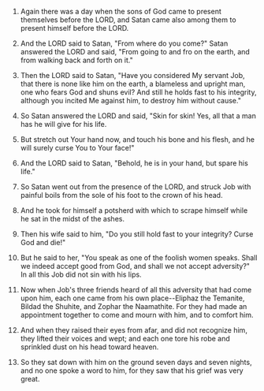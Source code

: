 
1. Again there was a day when the sons of God came to present themselves before the LORD, and Satan came also among them to present himself before the LORD.

2. And the LORD said to Satan, "From where do you come?" Satan answered the LORD and said, "From going to and fro on the earth, and from walking back and forth on it."

3. Then the LORD said to Satan, "Have you considered My servant Job, that there is none like him on the earth, a blameless and upright man, one who fears God and shuns evil? And still he holds fast to his integrity, although you incited Me against him, to destroy him without cause."

4. So Satan answered the LORD and said, "Skin for skin! Yes, all that a man has he will give for his life.

5. But stretch out Your hand now, and touch his bone and his flesh, and he will surely curse You to Your face!"

6. And the LORD said to Satan, "Behold, he is in your hand, but spare his life."

7. So Satan went out from the presence of the LORD, and struck Job with painful boils from the sole of his foot to the crown of his head.

8. And he took for himself a potsherd with which to scrape himself while he sat in the midst of the ashes.

9. Then his wife said to him, "Do you still hold fast to your integrity? Curse God and die!"

10. But he said to her, "You speak as one of the foolish women speaks. Shall we indeed accept good from God, and shall we not accept adversity?" In all this Job did not sin with his lips.

11. Now when Job's three friends heard of all this adversity that had come upon him, each one came from his own place--Eliphaz the Temanite, Bildad the Shuhite, and Zophar the Naamathite. For they had made an appointment together to come and mourn with him, and to comfort him.

12. And when they raised their eyes from afar, and did not recognize him, they lifted their voices and wept; and each one tore his robe and sprinkled dust on his head toward heaven.

13. So they sat down with him on the ground seven days and seven nights, and no one spoke a word to him, for they saw that his grief was very great.


